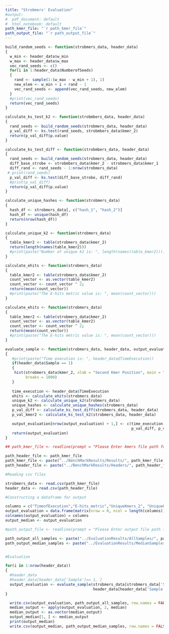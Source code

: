 ```yaml
---
title: "Strobmers' Evaluation"
#output:
#  pdf_document: default
#  html_notebook: default
path_kmer_file: "`r path_kmer_file`"
path_output_file: "`r path_output_file`"
---
```


```r
build_random_seeds <- function(strobmers_data, header_data)
{
  w_min <- header_data$w_min
  w_max <- header_data$w_max
  vec_rand_seeds <- c()
  for(i in 1:header_data$NumberofSeeds)
  {
    rand <- sample(1:(w_max - w_min + 1), 1)
    new_elem <- w_min + i + rand - 1
    vec_rand_seeds <- append(vec_rand_seeds, new_elem)
  }
  #print(vec_rand_seeds)
  return(vec_rand_seeds)
}
```

```r
calculate_ks_test_k2 <- function(strobmbers_data, header_data)
{
  rand_seeds <- build_random_seeds(strobmers_data, header_data)
  p_val_diff <- ks.test(rand_seeds, strobmbers_data$kmer_2)
  return(p_val_diff$p.value)
}
```

```r
calculate_ks_test_diff <- function(strobmbers_data, header_data)
{
  rand_seeds <- build_random_seeds(strobmers_data, header_data)
  diff_base_strobe <- strobmbers_data$kmer_2 - strobmers_data$kmer_1
  diff_rand <- rand_seeds - 1:nrow(strobmers_data)
 # print(rand_seeds)
  p_val_diff <- ks.test(diff_base_strobe, diff_rand)
  #print(p_val_diff)
  return(p_val_diff$p.value)
}
```


```r
calculate_unique_hashes <- function(strobmers_data)
{
  hash_df <- strobmers_data[, c("hash_1", "hash_2")]
  hash_df <- unique(hash_df)
  return(nrow(hash_df))
}
```


```r
calculate_unique_k2 <- function(strobmers_data)
{
  table_kmer2 <- table(strobmers_data$kmer_2)
  return(length(names(table_kmer2)))
  #print(paste("Number of unique k2 is: ", length(names(table_kmer2))))
}
```

```r
calculate_ehits <- function(strobmers_data)
{
  table_kmer2 <- table(strobmers_data$kmer_2)
  count_vector <- as.vector(table_kmer2)
  count_vector <- count_vector ^ 2;
  return(mean(count_vector))
  #print(paste("The E-hits metric value is: ", mean(count_vector)))
}
```


```r
calculate_ehits <- function(strobmers_data)
{
  table_kmer2 <- table(strobmers_data$kmer_2)
  count_vector <- as.vector(table_kmer2)
  count_vector <- count_vector ^ 2;
  return(mean(count_vector))
  #print(paste("The E-hits metric value is: ", mean(count_vector)))
}
```


```r
evaluate_sample <- function(strobmers_data, header_data, output_evaluation)
{
   #print(paste("Time execution is: ", header_data$TimeExecution))
   if(header_data$Sample == 1)
   {
    hist(strobmers_data$kmer_2, xlab = "Second Kmer Position", main = "Histogram Second Kmer", ylab = "Count", 
         breaks = 1000)
   }
   
   time_execution <- header_data$TimeExecution
   ehits <- calculate_ehits(strobmers_data)
   unique_k2 <- calculate_unique_k2(strobmers_data)
   unique_hashes <- calculate_unique_hashes(strobmers_data)
   p_val_diff <- calculate_ks_test_diff(strobmers_data, header_data)
   p_val_kmer2 <- calculate_ks_test_k2(strobmers_data, header_data)

   output_evaluation[nrow(output_evaluation) + 1,] <- c(time_execution, ehits, unique_k2, unique_hashes,
                                                        p_val_diff, p_val_kmer2, header_data$Sample)
   return(output_evaluation)
}
```

```r
## path_kmer_file <- readline(prompt = "Please Enter kmers file path for evaluation: ")

path_header_file <- path_kmer_file
path_kmer_file <- paste("../BenchMarkResults/Results/", path_kmer_file, sep = "")
path_header_file <- paste("../BenchMarkResults/Headers/", path_header_file, sep = "")

#Reading csv files

strobmers_data <- read.csv(path_kmer_file)
header_data <- read.csv(path_header_file)

#Constructing a dataframe for output 

columns = c("TimeofExecution","E-hits_metric","UniqueKmers_2", "UniqueHashes", "KS-test-diff", "KS-test-kmer2","Sample") 
output_evaluation = data.frame(matrix(nrow = 0, ncol = length(columns))) 
colnames(output_evaluation) = columns
output_median <- output_evaluation

#path_output_file <- readline(prompt = "Please Enter output file path for results: ")

path_output_all_samples <- paste("../EvaluationResults/AllSamples/", path_output_file, sep = "")
path_output_median_samples <- paste("../EvaluationResults/MedianSamples/", path_output_file, sep = "")


#Evaluation 

for(i in 1:nrow(header_data))
{
  #header_data
  #header_data[header_data['Sample']== 1, ]
  output_evaluation <- evaluate_sample(strobmers_data[strobmers_data['Sample'] == i, ], 
                                       header_data[header_data['Sample'] == i, ], output_evaluation)
}

  write.csv(output_evaluation, path_output_all_samples, row.names = FALSE)
  median_output <- apply(output_evaluation, 2, median)
  median_output <- as.vector(median_output)
  output_median[1, ] <- median_output
  print(output_median)
  write.csv(output_median, path_output_median_samples, row.names = FALSE)


```


